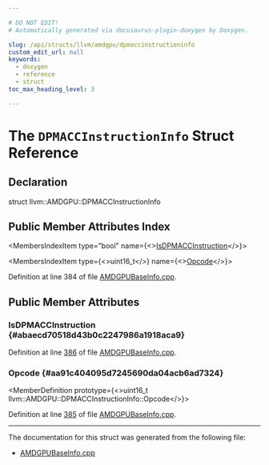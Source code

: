 ```yaml
---

# DO NOT EDIT!
# Automatically generated via docusaurus-plugin-doxygen by Doxygen.

slug: /api/structs/llvm/amdgpu/dpmaccinstructioninfo
custom_edit_url: null
keywords:
  - doxygen
  - reference
  - struct
toc_max_heading_level: 3

---
```





# The `DPMACCInstructionInfo` Struct Reference

<DoxygenPage pluginConfig={pluginConfig}>



## Declaration

<CodeBlock>struct llvm::AMDGPU::DPMACCInstructionInfo</CodeBlock>

## Public Member Attributes Index

<MembersIndex>

<MembersIndexItem
  type="bool"
  name={<><a href="#abaecd70518d43b0c2247986a1918aca9">IsDPMACCInstruction</a></>}>
</MembersIndexItem>

<MembersIndexItem
  type={<>uint16&#95;t</>}
  name={<><a href="#aa91c404095d7245690da04acb6ad7324">Opcode</a></>}>
</MembersIndexItem>

</MembersIndex>


Definition at line 384 of file <a href="/docs/api/files/lib/lib/target/lib/target/amdgpu/lib/target/amdgpu/utils/amdgpubaseinfo-cpp">AMDGPUBaseInfo.cpp</a>.

<SectionDefinition>

## Public Member Attributes

### IsDPMACCInstruction {#abaecd70518d43b0c2247986a1918aca9}

<MemberDefinition
  prototype="bool llvm::AMDGPU::DPMACCInstructionInfo::IsDPMACCInstruction">

Definition at line <a href="/docs/api/files/lib/lib/target/lib/target/amdgpu/lib/target/amdgpu/utils/amdgpubaseinfo-cpp/#l00386">386</a> of file <a href="/docs/api/files/lib/lib/target/lib/target/amdgpu/lib/target/amdgpu/utils/amdgpubaseinfo-cpp">AMDGPUBaseInfo.cpp</a>.
</MemberDefinition>

### Opcode {#aa91c404095d7245690da04acb6ad7324}

<MemberDefinition
  prototype={<>uint16&#95;t llvm::AMDGPU::DPMACCInstructionInfo::Opcode</>}>

Definition at line <a href="/docs/api/files/lib/lib/target/lib/target/amdgpu/lib/target/amdgpu/utils/amdgpubaseinfo-cpp/#l00385">385</a> of file <a href="/docs/api/files/lib/lib/target/lib/target/amdgpu/lib/target/amdgpu/utils/amdgpubaseinfo-cpp">AMDGPUBaseInfo.cpp</a>.
</MemberDefinition>

</SectionDefinition>

<hr/>

The documentation for this struct was generated from the following file:

<ul>
<li><a href="/docs/api/files/lib/lib/target/lib/target/amdgpu/lib/target/amdgpu/utils/amdgpubaseinfo-cpp">AMDGPUBaseInfo.cpp</a></li>
</ul>

</DoxygenPage>
